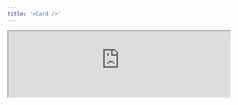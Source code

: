 ```yaml
---
title: '<Card />'
---
```


<Frame>
  <iframe
    height={240}
    width='100%'
    src="https://morph-data-components-storybook.netlify.app/iframe.html?args=&globals=&id=layout-components-card--card-story"
    style={{ background: "white" }}
  />
</Frame>

`<Card>` is a component for displaying a group of information in a card format.

```tsx
 <Card>
  <p>EC2</p>
  <h3
    style={{
      fontSize: "32px",
      fontWeight: "bold",
      margin: ".25rem 0",
    }}
  >
    $ 15.6 /mo{" "}
  </h3>
  <p>t2.micro, us-east-1</p>
</Card>
```